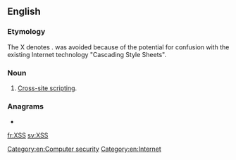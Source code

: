 ==English==

===Etymology===
The X denotes {{m|en|cross}}. {{m|en|CSS}} was avoided because of the potential for confusion with the existing Internet technology "Cascading Style Sheets".

===Noun===
{{en-noun|?}}

# {{lb|en|computing|Internet}} [[w:Cross-site scripting|Cross-site scripting]].

===Anagrams===
* {{l|en|SxS}}

[[Category:en:Computer security]]
[[Category:en:Internet]]

[[fr:XSS]]
[[sv:XSS]]